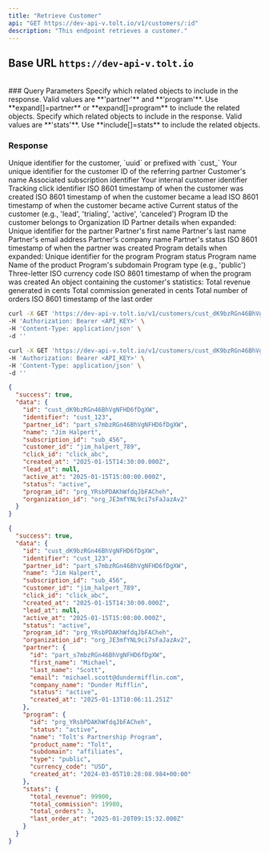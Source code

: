 ```yaml
---
title: "Retrieve Customer"
api: "GET https://dev-api-v.tolt.io/v1/customers/:id"
description: "This endpoint retrieves a customer."
---
```


## Base URL `https://dev-api-v.tolt.io`

<br />
### Query Parameters

<ParamField body="expand" type="array - optional">
  Specify which related objects to include in the response. Valid values are
  **'partner'** and **'program'**. Use **expand[]=partner** or
  **expand[]=program** to include the related objects.
</ParamField>

<ParamField body="include" type="array - optional">
  Specify which related objects to include in the response. Valid values are
  **'stats'**. Use **include[]=stats** to include the related objects.
</ParamField>

### Response

<ResponseField name="id" type="string">
  Unique identifier for the customer, `uuid` or prefixed with `cust_`
</ResponseField>

<ResponseField name="identifier" type="string">
  Your unique identifier for the customer
</ResponseField>

<ResponseField name="partner_id" type="string">
  ID of the referring partner
</ResponseField>

<ResponseField name="name" type="string">
  Customer's name
</ResponseField>

<ResponseField name="subscription_id" type="string">
  Associated subscription identifier
</ResponseField>

<ResponseField name="customer_id" type="string">
  Your internal customer identifier
</ResponseField>

<ResponseField name="click_id" type="string">
  Tracking click identifier
</ResponseField>

<ResponseField name="created_at" type="string">
  ISO 8601 timestamp of when the customer was created
</ResponseField>

<ResponseField name="lead_at" type="string">
  ISO 8601 timestamp of when the customer became a lead
</ResponseField>

<ResponseField name="active_at" type="string">
  ISO 8601 timestamp of when the customer became active
</ResponseField>

<ResponseField name="status" type="string">
  Current status of the customer (e.g., 'lead', 'trialing', 'active',
  'canceled')
</ResponseField>

<ResponseField name="program_id" type="string">
  Program ID the customer belongs to
</ResponseField>

<ResponseField name="organization_id" type="string">
  Organization ID
</ResponseField>

<ResponseField name="partner" type="object">
  <Expandable title="partner" defaultOpen={false}>
    Partner details when expanded:
    <ResponseField name="id" type="string">
      Unique identifier for the partner
    </ResponseField>
    <ResponseField name="first_name" type="string">
      Partner's first name
    </ResponseField>
    <ResponseField name="last_name" type="string">
      Partner's last name
    </ResponseField>
    <ResponseField name="email" type="string">
      Partner's email address
    </ResponseField>
    <ResponseField name="company_name" type="string">
      Partner's company name
    </ResponseField>
    <ResponseField name="status" type="string">
      Partner's status
    </ResponseField>
    <ResponseField name="created_at" type="string">
      ISO 8601 timestamp of when the partner was created
    </ResponseField>
  </Expandable>
</ResponseField>

<ResponseField name="program" type="object">
  <Expandable title="program" defaultOpen={false}>
    Program details when expanded:
    <ResponseField name="id" type="string">
      Unique identifier for the program
    </ResponseField>
    <ResponseField name="status" type="string">
      Program status
    </ResponseField>
    <ResponseField name="name" type="string">
      Program name
    </ResponseField>
    <ResponseField name="product_name" type="string">
      Name of the product
    </ResponseField>
    <ResponseField name="subdomain" type="string">
      Program's subdomain
    </ResponseField>
    <ResponseField name="type" type="string">
      Program type (e.g., 'public')
    </ResponseField>
    <ResponseField name="currency_code" type="string">
      Three-letter ISO currency code
    </ResponseField>
    <ResponseField name="created_at" type="string">
      ISO 8601 timestamp of when the program was created
    </ResponseField>
  </Expandable>
</ResponseField>

<ResponseField name="stats" type="object">
  <Expandable title="stats" defaultOpen={false}>
    An object containing the customer's statistics:
    <ResponseField name="total_revenue" type="integer">
      Total revenue generated in cents
    </ResponseField>
    <ResponseField name="total_commission" type="integer">
      Total commission generated in cents
    </ResponseField>
    <ResponseField name="total_orders" type="integer">
      Total number of orders
    </ResponseField>
    <ResponseField name="last_order_at" type="string">
      ISO 8601 timestamp of the last order
    </ResponseField>
  </Expandable>
</ResponseField>

<RequestExample>

```bash cURL
curl -X GET 'https://dev-api-v.tolt.io/v1/customers/cust_dK9bzRGn46BhVgNFHD6fDgXW' \
-H 'Authorization: Bearer <API_KEY>' \
-H 'Content-Type: application/json' \
-d ''
```

```bash cURL - Expand & Include
curl -X GET 'https://dev-api-v.tolt.io/v1/customers/cust_dK9bzRGn46BhVgNFHD6fDgXW?expand[]=partner&expand[]=program&include[]=stats' \
-H 'Authorization: Bearer <API_KEY>' \
-H 'Content-Type: application/json' \
-d ''
```

</RequestExample>

<ResponseExample>

```json Response
{
  "success": true,
  "data": {
    "id": "cust_dK9bzRGn46BhVgNFHD6fDgXW",
    "identifier": "cust_123",
    "partner_id": "part_s7mbzRGn46BhVgNFHD6fDgXW",
    "name": "Jim Halpert",
    "subscription_id": "sub_456",
    "customer_id": "jim_halpert_789",
    "click_id": "click_abc",
    "created_at": "2025-01-15T14:30:00.000Z",
    "lead_at": null,
    "active_at": "2025-01-15T15:00:00.000Z",
    "status": "active",
    "program_id": "prg_YRsbPDAKhWfdqJbFACheh",
    "organization_id": "org_JE3mfYNL9ci7sFaJazAv2"
  }
}
```

```json Expand & Include Response
{
  "success": true,
  "data": {
    "id": "cust_dK9bzRGn46BhVgNFHD6fDgXW",
    "identifier": "cust_123",
    "partner_id": "part_s7mbzRGn46BhVgNFHD6fDgXW",
    "name": "Jim Halpert",
    "subscription_id": "sub_456",
    "customer_id": "jim_halpert_789",
    "click_id": "click_abc",
    "created_at": "2025-01-15T14:30:00.000Z",
    "lead_at": null,
    "active_at": "2025-01-15T15:00:00.000Z",
    "status": "active",
    "program_id": "prg_YRsbPDAKhWfdqJbFACheh",
    "organization_id": "org_JE3mfYNL9ci7sFaJazAv2",
    "partner": {
      "id": "part_s7mbzRGn46BhVgNFHD6fDgXW",
      "first_name": "Michael",
      "last_name": "Scott",
      "email": "michael.scott@dundermifflin.com",
      "company_name": "Dunder Mifflin",
      "status": "active",
      "created_at": "2025-01-13T10:06:11.251Z"
    },
    "program": {
      "id": "prg_YRsbPDAKhWfdqJbFACheh",
      "status": "active",
      "name": "Tolt's Partnership Program",
      "product_name": "Tolt",
      "subdomain": "affiliates",
      "type": "public",
      "currency_code": "USD",
      "created_at": "2024-03-05T10:28:08.984+00:00"
    },
    "stats": {
      "total_revenue": 99900,
      "total_commission": 19980,
      "total_orders": 3,
      "last_order_at": "2025-01-20T09:15:32.000Z"
    }
  }
}
```

</ResponseExample>
